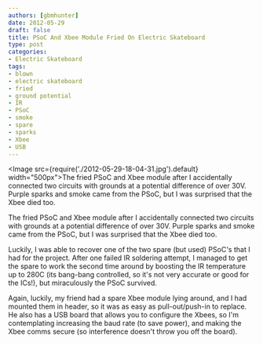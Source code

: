 ```yaml
---
authors: [gbmhunter]
date: 2012-05-29
draft: false
title: PSoC And Xbee Module Fried On Electric Skateboard
type: post
categories:
- Electric Skateboard
tags:
- blown
- electric skateboard
- fried
- ground potential
- IR
- PSoC
- smoke
- spare
- sparks
- Xbee
- USB
---
```


<Image src={require('./2012-05-29-18-04-31.jpg').default} width="500px">The fried PSoC and Xbee module after I accidentally connected two circuits with grounds at a potential difference of over 30V. Purple sparks and smoke came from the PSoC, but I was surprised that the Xbee died too.</Image>

The fried PSoC and Xbee module after I accidentally connected two circuits with grounds at a potential difference of over 30V. Purple sparks and smoke came from the PSoC, but I was surprised that the Xbee died too.

Luckily, I was able to recover one of the two spare (but used) PSoC's that I had for the project. After one failed IR soldering attempt, I managed to get the spare to work the second time around by boosting the IR temperature up to 280C (its bang-bang controlled, so it's not very accurate or good for the ICs!), but miraculously the PSoC survived.

Again, luckily, my friend had a spare Xbee module lying around, and I had mounted them in header, so it was as easy as pull-out/push-in to replace. He also has a USB board that allows you to configure the Xbees, so I'm contemplating increasing the baud rate (to save power), and making the Xbee comms secure (so interference doesn't throw you off the board).
